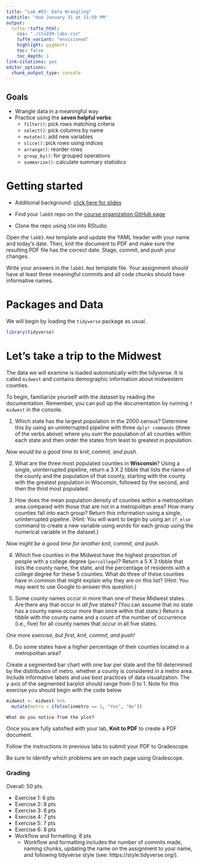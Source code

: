 ```yaml
---
title: "Lab #03: Data Wrangling"
subtitle: "due January 31 at 11:59 PM"
output: 
  tufte::tufte_html:
    css: "./sta199-labs.css"
    tufte_variant: "envisioned"
    highlight: pygments
    toc: false
    toc_depth: 1
link-citations: yes
editor_options: 
  chunk_output_type: console
---
```


## Goals

- Wrangle data in a meaningful way
- Practice using the **seven helpful verbs**:
  - `filter()`: pick rows matching criteria
  - `select()`: pick columns by name
  - `mutate()`: add new variables
  - `slice()`: pick rows using indices
  - `arrange()`: reorder rows
  - `group_by()`: for grouped operations
  - `summarize()`: calculate summary statistics

# Getting started

- Additional background: [click here for slides](https://sta199-sp22-003.netlify.app/slides/if_else.html#1)

- Find your `lab03` repo on the [course organization GitHub page](https://github.com/sta199-s22)

- Clone the repo using `SSH` into RStudio

Open the `lab03.Rmd` template and update the YAML header with your name and today's date. Then, knit the document to PDF and make sure the resulting PDF file has the correct date. Stage, commit, and push your changes.

Write your answers in the `lab03.Rmd` template file. Your assignment should have at least three meaningful commits and all code chunks should have informative names.

# Packages and Data

We will begin by loading the `tidyverse` package as usual.

```r
library(tidyverse)
```

# Let's take a trip to the Midwest

The data we will examine is loaded automatically with the tidyverse. It is 
called `midwest` and contains demographic information about midwestern counties.

To begin, familiarize yourself with the dataset by reading the documentation. Remember, you can pull up the documentation by running `?midwest` in the console.

1. Which state has the largest population in the 2000 census? Determine this by using an uninterrupted pipeline with three `dplyr commands` (three of the verbs above) where you sum the population of all counties within each state and then order the states from least to greatest in population.

*Now would be a good time to knit, commit, and push.*

2. What are the three most populated counties in **Wisconsin**? Using a single, uninterrupted pipeline, return a 3 X 2 tibble that lists the name of the county and the population of that county, starting with the county with the greatest population in Wisconsin, followed by the second, and then the third most populated.

3. How does the mean population density of counties within a metropolitan area compared with those that are not in a metropolitan area? How many counties fall into each group? Return this information using a single, uninterrupted pipeline. (Hint: You will want to begin by using an `if_else` command to create a new variable using words for each group using the numerical variable in the dataset.)

*Now might be a good time for another knit, commit, and push.*

4. Which five counties in the Midwest have the highest proportion of people with a college degree (`percollege`)? Return a 5 X 3 tibble that lists the county name, the state, and the percentage of residents with a college degree for these 5 counties. What do three of these counties have in common that might explain why they are on this list? (Hint: You may want to use Google to answer this question.)

5. Some county names occur in more than one of these Midwest states. Are there any that occur in *all five* states? (You can assume that no state has a county name occur more than once within that state.) Return a tibble with the county name and a count of the number of occurrence (i.e., five) for all county names that occur in all five states. 

*One more exercise, but first, knit, commit, and push!*

6. Do some states have a higher percentage of their counties located in a metropolitan area? 

Create a segmented bar chart with one bar per state and the fill determined by the distribution of metro, whether a county is considered in a metro area. Include informative labels and use best practices of data visualization. The y axis of the segmented barplot should range from 0 to 1. Note for this exercise you should begin with the code below

```r
midwest <- midwest %>%
  mutate(metro = ifelse(inmetro == 1, "Yes", "No"))
```


    What do you notice from the plot?


Once you are fully satisfied with your lab, **Knit to PDF** to create a PDF document.

Follow the instructions in previous labs to submit your PDF to Gradescope.

Be sure to identify which problems are on each page using Gradescope.

### Grading

Overall: 50 pts.

- Exercise 1: 6 pts
- Exercise 2: 8 pts
- Exercise 3: 6 pts
- Exercise 4: 7 pts
- Exercise 5: 7 pts
- Exercise 6: 8 pts
- Workflow and formatting: 8 pts
  - Workflow and formatting includes the number of commits made, naming chunks, updating the name on the assignment to your name, and following tidyverse style (see: https://style.tidyverse.org/). 
